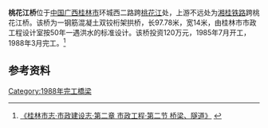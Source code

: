 {{Infobox_Bridge
|bridge_name=桃花江桥
|native_name=
|image=Taohua River Bridge.JPG
|image_size=
|caption=桃花江桥
|official_name=
|carries=环城西二路
|crosses=[[桃花江|桃花江]]
|locale={{CHN}}[[广西壮族自治区|广西壮族自治区]][[桂林市|桂林市]]
|maint=
|id=
|design=双铰桁架拱桥
|designer=桂林市市政工程设计室
|builder=桂林市市政工程公司第三施工队（主体）<br>柳州铁路局桥隧工程段（南台承台、桩基、吊装）
|mainspan=
|length={{convert|97.78|m|ft}}
|width={{convert|14|m|ft}}
|height=
|load=汽—20、拖—100
|clearance=
|below=
|aadtraffic=
|traffic=
|designed_by=
|begin=1985年7月
|complete=1988年3月
|open=
|closed= 
|destruction=
|toll=
|also_known_as=
|map_cue=
|map_image=
|map_text=
|map_width= 
|coordinates=
|lat=
|long=
|extra=
}}

'''桃花江桥'''位于[[中国|中国]][[广西|广西]][[桂林市|桂林市]]环城西二路跨[[桃花江|桃花江]]处，上游不远处为[[湘桂铁路|湘桂铁路]]跨桃花江桥。该桥为一钢筋混凝土双铰桁架拱桥，长97.78米，宽14米，由桂林市市政工程设计室按50年一遇洪水的标准设计。该桥投资120万元，1985年7月开工，1988年3月完工。<ref>[http://www.gxdqw.com/bin/mse.exe?seachword=&K=b&A=12&rec=116&run=13 《桂林市志·市政建设志·第二章 市政工程·第二节 桥梁、隧道》] {{webarchive|url=https://web.archive.org/web/20131221022941/http://www.gxdqw.com/bin/mse.exe?seachword=&K=b&A=12&rec=116&run=13 |date=2013-12-21 }}</ref>

==参考资料==
{{reflist}}

{{桂林桥梁}}

[[Category:1988年完工橋梁|Category:1988年完工橋梁]]